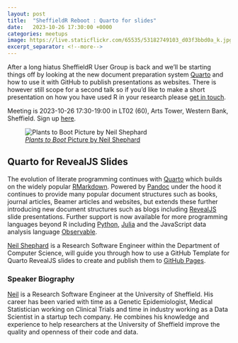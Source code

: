 ```yaml
---
layout: post
title:  "SheffieldR Reboot : Quarto for slides"
date:   2023-10-26 17:30:00 +0000
categories: meetups
image: https://live.staticflickr.com/65535/53182749103_d03f3bbd0a_k.jpg
excerpt_separator: <!--more-->
---
```


After a long hiatus SheffieldR User Group is back and we'll be starting things off by looking at the new document
preparation system [Quarto](https://quarto.org) and how to use it with GitHub to publish presentations as
websites. There is however still scope for a second talk so if you'd like to make a short presentation on how you have
used R in your research please [get in touch](mailto:n.shephard@sheffield.ac.uk).

Meeting is 2023-10-26 17:30-19:00 in LT02 (60), Arts Tower, Western Bank, Sheffield. Sign up
[here](https://www.meetup.com/sheffieldr-sheffield-r-users-group/events/296493587/).

![[_Plants to Boot_ Picture by Neil Shephard](https://flickr.com/photos/slackline/53182749103/)](https://live.staticflickr.com/65535/53182749103_d03f3bbd0a_k.jpg)

<!--more-->

## Quarto for RevealJS Slides

The evolution of literate programming continues with [Quarto](https://quarto.org) which builds on the widely popular
[RMarkdown](https://bookdown.org/yihui/rmarkdown/). Powered by [Pandoc](https://pandoc.org/) under the hood it continues
to provide many popular document structures such as books, journal articles, Beamer articles and websites, but extends
these further introducing new document structures such as blogs including [RevealJS](https://revealjs.com) slide
presentations. Further support is now available for more programming languages beyond R including
[Python](https://python.org), [Julia](https://julialang.org) and the JavaScript data analysis language
[Observable](https://observablehq.com/@observablehq/observable-javascript).

[Neil Shephard](https://www.sheffield.ac.uk/dcs/people/research-staff/neil-shephard) is a Research Software Engineer
within the Department of Computer Science, will guide you through how to use a GitHub Template for Quarto RevealJS slides
to create and publish them to [GitHub Pages](https://pages.github.com/).

### Speaker Biography

[Neil](https://ns-rse.github.io) is a Research Software Engineer at the University of Sheffield. His career has been
varied with time as a Genetic Epidemiologist, Medical Statistician working on Clinical Trials and time in industry
working as a Data Scientist in a startup tech company. He combines his knowledge and experience to help researchers at
the University of Sheffield improve the quality and openness of their code and data.
